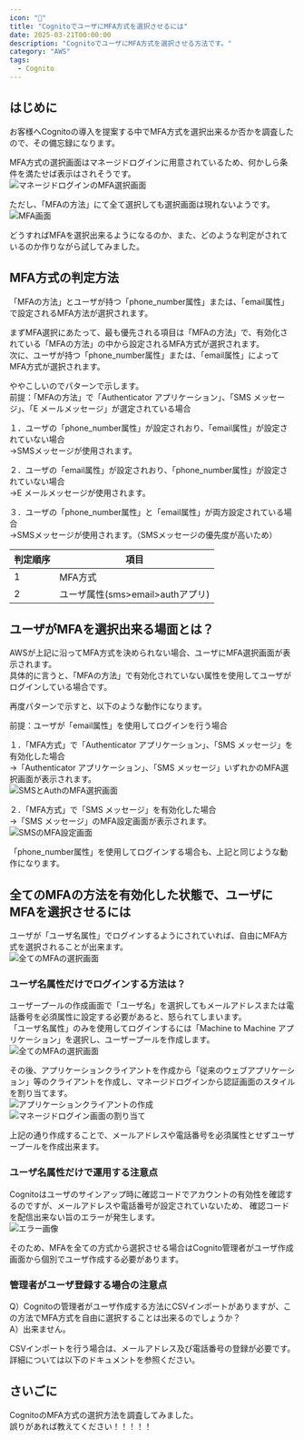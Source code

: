 ```yaml
---
icon: "🔑"
title: "CognitoでユーザにMFA方式を選択させるには"
date: 2025-03-21T00:00:00
description: "CognitoでユーザにMFA方式を選択させる方法です。"
category: "AWS"
tags:
  - Cognito
---
```


## はじめに
お客様へCognitoの導入を提案する中でMFA方式を選択出来るか否かを調査したので、その備忘録になります。  

MFA方式の選択画面はマネージドログインに用意されているため、何かしら条件を満たせば表示はされそうです。  
![マネージドログインのMFA選択画面](./cognito_mfa_select_1.webp)  

ただし、「MFAの方法」にて全て選択しても選択画面は現れないようです。  
![MFA画面](./cognito_mfa_select_2.webp)  

どうすればMFAを選択出来るようになるのか、また、どのような判定がされているのか作りながら試してみました。  

## MFA方式の判定方法
「MFAの方法」とユーザが持つ「phone_number属性」または、「email属性」で設定されるMFA方法が選択されます。  


まずMFA選択にあたって、最も優先される項目は「MFAの方法」で、有効化されている「MFAの方法」の中から設定されるMFA方式が選択されます。  
次に、ユーザが持つ「phone_number属性」または、「email属性」によってMFA方式が選択されます。  

ややこしいのでパターンで示します。  
前提：「MFAの方法」で「Authenticator アプリケーション」、「SMS メッセージ」、「E メールメッセージ」が選定されている場合  

１．ユーザの「phone_number属性」が設定されおり、「email属性」が設定されていない場合  
→SMSメッセージが使用されます。  

２．ユーザの「email属性」が設定されおり、「phone_number属性」が設定されていない場合  
→E メールメッセージが使用されます。  

３．ユーザの「phone_number属性」と「email属性」が両方設定されている場合  
→SMSメッセージが使用されます。（SMSメッセージの優先度が高いため）  

| 判定順序 | 項目 |
| ---- | ---- |
| 1 | MFA方式  |
| 2 | ユーザ属性(sms>email>authアプリ) |


## ユーザがMFAを選択出来る場面とは？
AWSが上記に沿ってMFA方式を決められない場合、ユーザにMFA選択画面が表示されます。  
具体的に言うと、「MFAの方法」で有効化されていない属性を使用してユーザがログインしている場合です。  

再度パターンで示すと、以下のような動作になります。 

前提：ユーザが「email属性」を使用してログインを行う場合  

１．「MFA方式」で「Authenticator アプリケーション」、「SMS メッセージ」を有効化した場合  
→「Authenticator アプリケーション」、「SMS メッセージ」いずれかのMFA選択画面が表示されます。    
![SMSとAuthのMFA選択画面](./cognito_mfa_select_3.webp)  

２．「MFA方式」で「SMS メッセージ」を有効化した場合  
→「SMS メッセージ」のMFA設定画面が表示されます。    
![SMSのMFA設定画面](./cognito_mfa_select_4.webp)  

「phone_number属性」を使用してログインする場合も、上記と同じような動作になります。  

## 全てのMFAの方法を有効化した状態で、ユーザにMFAを選択させるには
ユーザが「ユーザ名属性」でログインするようにされていれば、自由にMFA方式を選択されることが出来ます。  
![全てのMFAの選択画面](./cognito_mfa_select_5.webp)  

### ユーザ名属性だけでログインする方法は？
ユーザープールの作成画面で「ユーザ名」を選択してもメールアドレスまたは電話番号を必須属性に設定する必要があると、怒られてしまいます。  
「ユーザ名属性」のみを使用してログインするには「Machine to Machine アプリケーション」を選択し、ユーザープールを作成します。  
![全てのMFAの選択画面](./cognito_mfa_select_6.webp)  

その後、アプリケーションクライアントを作成から「従来のウェブアプリケーション」等のクライアントを作成し、マネージドログインから認証画面のスタイルを割り当てます。  
![アプリケーションクライアントの作成](./cognito_mfa_select_7.webp)  
![マネージドログイン画面の割り当て](./cognito_mfa_select_8.webp)  

上記の通り作成することで、メールアドレスや電話番号を必須属性とせずユーザープールを作成出来ます。  

### ユーザ名属性だけで運用する注意点
Cognitoはユーザのサインアップ時に確認コードでアカウントの有効性を確認するのですが、メールアドレスや電話番号が設定されていないため、
確認コードを配信出来ない旨のエラーが発生します。  
![エラー画像](./cognito_mfa_select_9.webp)  

そのため、MFAを全ての方式から選択させる場合はCognito管理者がユーザ作成画面から個別でユーザ作成する必要があります。  

### 管理者がユーザ登録する場合の注意点
Q）Cognitoの管理者がユーザ作成する方法にCSVインポートがありますが、この方法でMFA方式を自由に選択することは出来るのでしょうか？  
A）出来ません。  

CSVインポートを行う場合は、メールアドレス及び電話番号の登録が必要です。  
詳細については以下のドキュメントを参照ください。  
<ExLinkCard title="CSV ファイルからユーザープールへのユーザーのインポート" url="https://docs.aws.amazon.com/ja_jp/cognito/latest/developerguide/cognito-user-pools-using-import-tool.html#cognito-user-pools-using-import-tool-csv-header" />


## さいごに
CognitoのMFA方式の選択方法を調査してみました。  
誤りがあれば教えてください！！！！！  